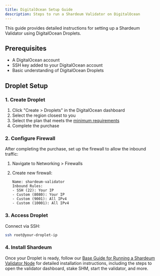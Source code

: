 ```yaml
---
title: DigitalOcean Setup Guide
description: Steps to run a Shardeum Validator on DigitalOcean
---
```


This guide provides detailed instructions for setting up a Shardeum Validator using DigitalOcean Droplets.

## Prerequisites

- A DigitalOcean account
- SSH key added to your DigitalOcean account
- Basic understanding of DigitalOcean Droplets

## Droplet Setup

### 1. Create Droplet

1. Click "Create > Droplets" in the DigitalOcean dashboard
2. Select the region closest to you
3. Select the plan that meets the [minimum requirements](/docs/node/run/validator/self-host#minimum-hardware-requirements)
4. Complete the purchase 

### 2. Configure Firewall
After completing the purchase, set up the firewall to allow the inbound traffic:

1. Navigate to Networking > Firewalls
2. Create new firewall:

   ```
   Name: shardeum-validator
   Inbound Rules:
   - SSH (22): Your IP
   - Custom (8080): Your IP
   - Custom (9001): All IPv4
   - Custom (10001): All IPv4
   ```

### 3. Access Droplet

Connect via SSH:
```bash
ssh root@your-droplet-ip 
```

### 4. Install Shardeum

Once your Droplet is ready, follow our [Base Guide for Running a Shardeum Validator Node](/docs/node/run/validator/self-host#download-and-install-validator) for detailed installation instructions, including the steps to open the validator dashboard, stake SHM, start the validator, and more.
